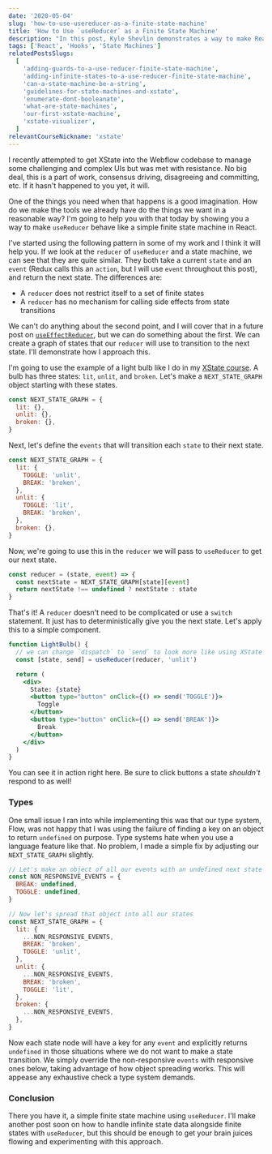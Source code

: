 ```yaml
---
date: '2020-05-04'
slug: 'how-to-use-usereducer-as-a-finite-state-machine'
title: 'How to Use `useReducer` as a Finite State Machine'
description: "In this post, Kyle Shevlin demonstrates a way to make React's `useReducer` hook behave like a finite state machine."
tags: ['React', 'Hooks', 'State Machines']
relatedPostsSlugs:
  [
    'adding-guards-to-a-use-reducer-finite-state-machine',
    'adding-infinite-states-to-a-use-reducer-finite-state-machine',
    'can-a-state-machine-be-a-string',
    'guidelines-for-state-machines-and-xstate',
    'enumerate-dont-booleanate',
    'what-are-state-machines',
    'our-first-xstate-machine',
    'xstate-visualizer',
  ]
relevantCourseNickname: 'xstate'
---
```



I recently attempted to get XState into the Webflow codebase to manage some challenging and complex UIs but was met with resistance. No big deal, this is a part of work, consensus driving, disagreeing and committing, etc. If it hasn't happened to you yet, it will.

One of the things you need when that happens is a good imagination. How do we make the tools we already have do the things we want in a reasonable way? I'm going to help you with that today by showing you a way to make `useReducer` behave like a simple finite state machine in React.

I've started using the following pattern in some of my work and I think it will help you. <Marker content="A few caveats up front. You won't have access to hierarchical state machines with this approach. You also will not have the ability to trigger side effects from state changes. I will discuss this briefly here, but plan to cover it in another blog post." /> If we look at the `reducer` of `useReducer` and a state machine, we can see that they are quite similar. They both take a current `state` and an `event` (Redux calls this an `action`, but I will use `event` throughout this post), and return the next state. The differences are:

- A `reducer` does not restrict itself to a set of finite states
- A `reducer` has no mechanism for calling side effects from state transitions

We can't do anything about the second point, and I will cover that in a future post on [`useEffectReducer`](https://github.com/davidkpiano/useEffectReducer), but we can do something about the first. We can create a graph of states that our `reducer` will use to transition to the next state. I'll demonstrate how I approach this.

I'm going to use the example of a light bulb like I do in my [XState course](https://kyleshevl.in/xstate). A bulb has three states: `lit`, `unlit`, and `broken`. Let's make a `NEXT_STATE_GRAPH` object starting with these states.

```javascript
const NEXT_STATE_GRAPH = {
  lit: {},
  unlit: {},
  broken: {},
}
```

Next, let's define the `events` that will transition each `state` to their next state.

```javascript
const NEXT_STATE_GRAPH = {
  lit: {
    TOGGLE: 'unlit',
    BREAK: 'broken',
  },
  unlit: {
    TOGGLE: 'lit',
    BREAK: 'broken',
  },
  broken: {},
}
```

Now, we're going to use this in the `reducer` we will pass to `useReducer` to get our next state.

```javascript
const reducer = (state, event) => {
  const nextState = NEXT_STATE_GRAPH[state][event]
  return nextState !== undefined ? nextState : state
}
```

That's it! A `reducer` doesn't need to be complicated or use a `switch` statement. It just has to deterministically give you the next state. Let's apply this to a simple component.

```jsx
function LightBulb() {
  // we can change `dispatch` to `send` to look more like using XState
  const [state, send] = useReducer(reducer, 'unlit')

  return (
    <div>
      State: {state}
      <button type="button" onClick={() => send('TOGGLE')}>
        Toggle
      </button>
      <button type="button" onClick={() => send('BREAK')}>
        Break
      </button>
    </div>
  )
}
```

You can see it in action right here. Be sure to click buttons a state _shouldn't_ respond to as well! <Marker content="You can check out my blog repo for more details on how I implemented <code>reset</code> in my reducer here." />

<LightBulb />

### Types

One small issue I ran into while implementing this was that our type system, Flow, was not happy that I was using the failure of finding a key on an object to return `undefined` on purpose. Type systems hate when you use a language feature like that. No problem, I made a simple fix by adjusting our `NEXT_STATE_GRAPH` slightly.

```javascript
// Let's make an object of all our events with an undefined next state
const NON_RESPONSIVE_EVENTS = {
  BREAK: undefined,
  TOGGLE: undefined,
}

// Now let's spread that object into all our states
const NEXT_STATE_GRAPH = {
  lit: {
    ...NON_RESPONSIVE_EVENTS,
    BREAK: 'broken',
    TOGGLE: 'unlit',
  },
  unlit: {
    ...NON_RESPONSIVE_EVENTS,
    BREAK: 'broken',
    TOGGLE: 'lit',
  },
  broken: {
    ...NON_RESPONSIVE_EVENTS,
  },
}
```

Now each state node will have a key for any `event` and explicitly returns `undefined` in those situations where we do not want to make a state transition. We simply override the non-responsive `events` with responsive ones below, taking advantage of how object spreading works. <Marker content="Key/value pairs that have the same key as a previous one will overwrite the previous value with the new one." /> This will appease any exhaustive check a type system demands.

### Conclusion

There you have it, a simple finite state machine using `useReducer`. I'll make another post soon on how to handle infinite state data alongside finite states with `useReducer`, but this should be enough to get your brain juices flowing and experimenting with this approach.

